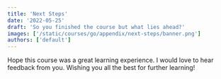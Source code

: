 ```yaml
---
title: 'Next Steps'
date: '2022-05-25'
draft: 'So you finished the course but what lies ahead?'
images: ['/static/courses/go/appendix/next-steps/banner.png']
authors: ['default']
---
```


Hope this course was a great learning experience. I would love to hear feedback from you. Wishing you all the best for further learning!
